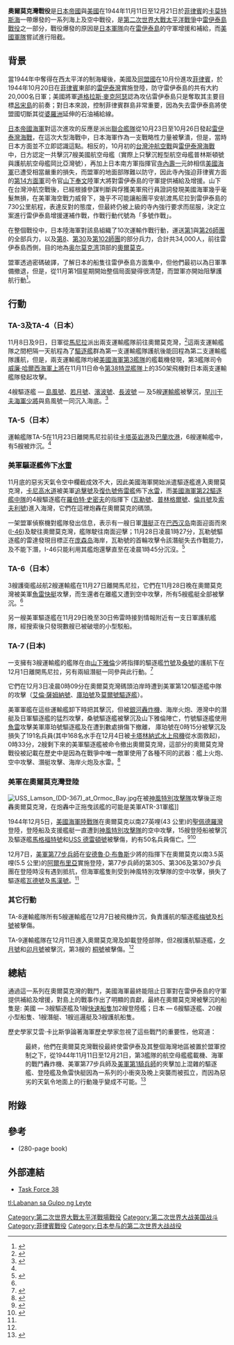 {{noteTA
|G1=Military
|G2=Shipname
|1=zh-Hans:早川干夫; zh-Hant:早川幹夫;
}}
{{Infobox Military Conflict
|conflict=奧爾莫克灣戰役
|image=[[Image:Battle_of_Leyte_map_3.jpg|300px]]
|caption=1944年11月至12月，[[雷伊泰島戰役|雷伊泰島戰役]]示意圖
|partof=[[第二次世界大戰|第二次世界大戰]][[太平洋戰爭|太平洋戰爭]]
|date=1944年11月11日至12月21日
|place=[[菲律賓|菲律賓]][[卡莫特斯海|卡莫特斯海]]
|result=[[美國|美國]]獲勝
|combatant1={{flag|United States|1912}}
|combatant2=[[File:Flag_of_Japan.svg|24px]] [[大日本帝國|大日本帝國]]
|commander1={{flagicon|United States|1912}} [[道格拉斯·麥克阿瑟|道格拉斯·麥克阿瑟]]
|commander2=[[File:Flag_of_Japan.svg|24px]] [[山下奉文|山下奉文]]
|strength1=350架戰機  
|strength2=34,000人<br>4艘驅逐艦<br>6艘運輸艦
|casualties1=3艘驅逐艦<br>1艘高速運輸艦<br>2艘LSM
|casualties2=6艘驅逐艦<br>20艘小型船隻<br>1艘潛艇<br>1艘巡邏艇<br>3艘護航船隻
}}
{{Campaignbox 菲律賓戰役 (1944–1945)}}
'''奧爾莫克灣戰役'''是[[日本帝國|日本帝國]]與[[美國|美國]]在1944年11月11日至12月21日於[[菲律賓|菲律賓]]的[[卡莫特斯海|卡莫特斯海]]一帶爆發的一系列海上及空中戰役，是[[第二次世界大戰|第二次世界大戰]][[太平洋戰爭|太平洋戰爭]]中[[雷伊泰島戰役|雷伊泰島戰役]]之一部分，戰役爆發的原因是[[日本軍隊|日本軍隊]]向在[[雷伊泰島|雷伊泰島]]的守軍增援和補給，而[[美國軍隊|美國軍隊]]嘗試進行阻截。

==背景==
當1944年中奪得在西太平洋的制海權後，美國及[[同盟國_(第二次世界大戰)|同盟國]]在10月份進攻[[菲律賓|菲律賓]]，於1944年10月20日在[[菲律賓|菲律賓]]東部的[[莱特湾|雷伊泰灣]]實施登陸，防守雷伊泰島的共有大約20,000名日軍；美國將軍[[道格拉斯·麥克阿瑟|道格拉斯·麥克阿瑟]]認為攻佔雷伊泰島只是奪取其主要目標[[呂宋島|呂宋島]]的前奏；對日本來說，控制菲律賓群島非常重要，因為失去雷伊泰島將使盟國切斷其從[[婆羅洲|婆羅洲]]延伸的石油補給線。

[[日本帝國海軍|日本帝國海軍]]對這次進攻的反應是派出[[聯合艦隊|聯合艦隊]]從10月23日至10月26日發起[[雷伊泰灣海戰|雷伊泰灣海戰]]，在這次大型海戰中，日本海軍作為一支戰略性力量被擊潰，但是，當時日本方面並不立即認識這點。相反的，10月初的[[台灣沖航空戰|台灣沖航空戰]]與[[雷伊泰灣海戰|雷伊泰灣海戰]]中，日方認定一共擊沉7艘美國航空母艦（實際上只擊沉輕型航空母艦普林斯頓號與護航航空母艦岡比亞灣號），再加上日本南方軍指揮官[[寺內壽一|寺內壽一]]元帥相信[[美國海軍|美國海軍]]已遭受相當嚴重的損失，而盟軍的地面部隊難以防守，因此寺內強迫菲律賓方面的[[第14方面軍_(日本陸軍)|第14方面軍]]司令官[[山下奉文|山下奉文]]陸軍大將對雷伊泰島的守軍提供補給及增援。山下在台灣沖航空戰後，已經根據參謀判斷與俘獲美軍飛行員證詞發現美國海軍幾乎毫髮無損，在美軍海空戰力威脅下，幾乎不可能讓船團平安航渡馬尼拉到雷伊泰島的730公里航程，表達反對的態度，但最終仍被上級的寺內強行要求而屈服，決定立案進行雷伊泰島增援運補作戰，作戰行動代號為「多號作戰」。

在整個戰役中，日本陸海軍對該島組織了10次運輸作戰行動，運送[[第1師團_(日本陸軍)|第1]]與[[第26師團|第26師團]]的全部兵力，以及[[第8師團_(日本陸軍)|第8]]、[[第30師團_(日本陸軍)|第30]]及[[第102師團|第102師團]]的部分兵力，合計共34,000人，前往雷伊泰島西側，目的地為[[奥尔莫克湾|奥尔莫克湾]]頂部的[[奧爾莫克|奧爾莫克]]。

盟軍透過密碼破譯，了解日本的船隻往雷伊泰島方面集中，但他們最初以為日軍準備撤退，但是，從11月第1個星期開始整個局面變得很清楚，而盟軍亦開始阻擊護航行動<ref name="anderson">{{cite web
 |first        = Charles R.
 |last         = Anderson
 |url          = http://www.army.mil/cmh-pg/brochures/leyte/leyte.htm
 |title        = Leyte
 |work         = The U.S. Army Campaigns of World War II
 |publisher    = U.S. Army Center for Military History
 |accessdate   = 2006-05-25
 |archive-date = 2007-12-12
 |archive-url  = https://web.archive.org/web/20071212125743/http://www.army.mil/cmh-pg/brochures/leyte/leyte.htm
 |dead-url     = no
}}</ref>。

==行動==
===TA-3及TA-4（日本）===
11月8日及9日，日軍從[[馬尼拉|馬尼拉]]派出兩支運輸艦隊前往奧爾莫克灣，<ref name="convoys">{{cite web|url = http://pacific.valka.cz/forces/ijn/ta.htm#ta3|title = Leyte Reinforcement Convoys 23 October to 13 December 1944: Operations "TA-1" to "TA-9"|accessdate = 2006-01-06|archive-date = 2020-12-01|archive-url = https://web.archive.org/web/20201201055104/http://pacific.valka.cz/forces/ijn/ta.htm#ta3|dead-url = no}}</ref>這兩支運輸艦隊之間杷隔一天航程為了[[驅逐艦|驅逐艦]]群為第一支運輸艦隊護航後能回程為第二支運輸艦隊護航，但是，兩支運輸艦隊均被[[美國海軍|美國海軍]][[第三艦隊|第3艦隊]]的艦載機發現，第3艦隊司令[[威廉·哈爾西|威廉·哈爾西]][[海軍上將|海軍上將]]在11月11日命令[[快速航母特遣艦隊|第38特混艦隊]]上的350架飛機對日本兩支運輸艦隊發起攻擊。

4艘驅逐艦 — [[島風號驅逐艦|島風號]]、[[若月號驅逐艦|若月號]]、[[濱波號驅逐艦|濱波號]]、[[長波號驅逐艦|長波號]] — 及5艘[[運輸艦|運輸艦]]被擊沉，[[早川干夫|早川干夫]][[海軍少將|海軍少將]]與島風號一同沉入海底。<ref>{{cite web|url = http://www.combinedfleet.com/shimak_t.htm|author = Allyn D. Nevitt|title = Shimakaze: Tabular Record of Movement|accessdate = 2006-01-06|archive-date = 2006-02-09|archive-url = https://web.archive.org/web/20060209234037/http://www.combinedfleet.com/shimak_t.htm|dead-url = no}}</ref>

===TA-5（日本）===
運輸艦隊TA-5在11月23日離開馬尼拉前往[[卡塔英岩港|卡塔英岩港]]及[[巴蘭坎港|巴蘭坎港]]，6艘運輸艦中，有5艘被炸沉。<ref name="convoys" />

===美軍驅逐艦佈下[[水雷|水雷]]===
11月底的惡劣天氣令空中欄截成效不大，因此美國海軍開始派遣驅逐艦進入奧爾莫克灣，[[卡尼高水道|卡尼高水道]]被美軍[[追擊號佈雷艦_(美國)|追擊號]]及[[復仇號佈雷艦_(美國)|復仇號佈雷艦]]佈下[[水雷|水雷]]，而[[美國海軍第22驅逐艦中隊|美國海軍第22驅逐艦中隊]]的4艘驅逐艦在[[羅伯特·史密夫|羅伯特·史密夫]]的指揮下 ([[瓦勒號驅逐艦_(DD-466)|瓦勒號]]、[[普林格爾號驅逐艦_(DD-477)|普林格爾號]]、[[倫肖號驅逐艦_(DD-499)|倫肖號]]及[[索夫利號驅逐艦_(DD-465)|索夫利號]])進入海灣，它們在這裡炮轟在奧爾莫克的碼頭。

一架盟軍偵察機對艦隊發出信息，表示有一艘日軍[[潛艇|潛艇]]正在[[巴西汉岛|巴西汉岛]]南面迎面而來 ([[日軍潛艇_I-46|I-46]])及駛往奧爾莫克灣，艦隊駛往南面迎擊；11月28日凌晨1時27分，瓦勒號驅逐艦的雷達發現目標正在[[庞森岛|庞森岛]]海岸，瓦勒號的首輪攻擊令該潛艇失去作戰能力，及不能下潛，I-46只能利用其艦炮還擊直至在凌晨1時45分沉沒。<ref>{{cite web|url = http://history.navy.mil/danfs/w2/waller.htm|title = Dictionary of American Naval Fighting Ships: Waller|author = US Department of the Navy: Naval Historical Center|accessdate = 2006-01-06|deadurl = yes|archiveurl = https://web.archive.org/web/20050510211832/http://history.navy.mil/danfs/w2/waller.htm|archivedate = 2005-05-10}}</ref>

===TA-6（日本）===
3艘護衛艦敁航2艘運輸艦在11月27日離開馬尼拉，它們在11月28日晚在奧爾莫克灣被美軍[[魚雷快艇|魚雷快艇]]攻擊，而生還者在離艦又遭到空中攻擊，所有5艘艦艇全部被擊沉。<ref name="convoys" />

另一艘美軍驅逐艦在11月29日晚至30日佈雷時接到情報附近有一支日軍護航艦隊，經搜索後只發現數艘已被破壞的小型駁船。

===TA-7 (日本)===
一支擁有3艘運輸艦的艦隊在由[[山下雅倫|山下雅倫]]少將指揮的驅逐艦[[竹号驱逐舰_(1944年)|竹號]]及[[桑號驅逐艦|桑號]]的護航下在12月1日離開馬尼拉，另有兩組潛艇一同參與此行動。<ref>{{cite web|url = http://www.combinedfleet.com/kuwa_t.htm|author = Allyn D. Nevitt|title = Kuwa: Tabular Record of Movement|accessdate = 2006-01-06|archive-date = 2005-12-03|archive-url = https://web.archive.org/web/20051203110331/http://www.combinedfleet.com/kuwa_t.htm|dead-url = no}}</ref>

它們在12月3日凌晨0時09分在奧爾莫克灣碼頭泊岸時遭到美軍第120驅逐艦中隊的攻擊（[[艾倫·薩姆納號驅逐艦_(DD-692)|艾倫·薩姆納號]]、[[庫珀號驅逐艦_(DD-695)|庫珀號]]及[[莫爾號驅逐艦_(DD-693)|莫爾號驅逐艦]]）。

美軍軍艦在這些運輸艦卸下時把其擊沉，但被[[銀河轟炸機|銀河轟炸機]]、海岸火炮、港灣中的潛艇及日軍驅逐艦的猛烈攻擊，桑號驅逐艦被擊沉及山下雅倫陣亡，竹號驅逐艦使用[[魚雷|魚雷]]攻擊美軍庫珀號驅逐艦及在遭到數處損傷下撤離， 庫珀號在0時15分被擊沉及損失了191名兵員(其中168名水手在12月4日被[[PBY|卡塔林納式水上飛機]]從水面救起)，0時33分，2艘剩下來的美軍驅逐艦被命令撤出奧爾莫克灣，這部分的奧爾莫克灣戰役被記載在歷史中是因為在戰爭中唯一敵軍使用了各種不同的武器：艦上火炮、空中攻擊、潛艇攻擊、海岸火炮及水雷。<ref>{{cite web|url = http://history.navy.mil/danfs/c13/cooper.htm|title = Dictionary of American Naval Fighting Ships: Cooper|author = US Department of the Navy: Naval Historical Center|accessdate = 2006-01-06|deadurl = yes|archiveurl = https://web.archive.org/web/20050321091202/http://www.history.navy.mil/danfs/c13/cooper.htm|archivedate = 2005-03-21}}</ref>

===美軍在奧爾莫克灣登陸===
[[Image:USS_Lamson_(DD-367)_at_Ormoc_Bay.jpg|thumb]]在被[[神風特別攻擊隊|神風特別攻擊隊]]攻擊後正炮轟奧爾莫克灣，在炮轟中正拖曳該艦的可能是美軍ATR-31軍艦]]

1944年12月5日，[[美國海軍陸戰隊|美國海軍陸戰隊]]在奧爾莫克以南27英哩(43 公里)的[[聖佩德羅灣_(菲律賓)|聖佩德羅灣]]登陸，登陸船及支援艦艇一直遭到[[神風特別攻擊隊|神風特別攻擊隊]]的空中攻擊，15艘登陸船被擊沉及驅逐艦[[馬格福特號驅逐艦_(DD-389)|馬格福特號]]和[[德雷頓號驅逐艦_(DD-366)|USS 德雷頓號]]被擊傷，約有50名兵員傷亡。<ref>{{cite web|url = http://history.navy.mil/danfs/m15/mugford-ii.htm|title = Dictionary of American Naval Fighting Ships: Mugford|author = US Department of the Navy: Naval Historical Center|accessdate = 2006-01-06|deadurl = yes|archiveurl = https://web.archive.org/web/20051203071646/http://www.history.navy.mil/danfs/m15/mugford-ii.htm|archivedate = 2005-12-03}}</ref><ref>{{cite web|url = http://history.navy.mil/danfs/d6/drayton-ii.htm|title = Dictionary of American Naval Fighting Ships: Drayton|author = US Department of the Navy: Naval Historical Center|accessdate = 2006-01-06|deadurl = yes|archiveurl = https://web.archive.org/web/20051129050635/http://history.navy.mil/danfs/d6/drayton-ii.htm|archivedate = 2005-11-29}}</ref>

12月7日，[[美軍第77步兵師|美軍第77步兵師]]在[[安德魯·D·布魯斯|安德魯·D·布魯斯]]少將的指揮下在奧爾莫克以南3.5英哩(5.5 公里)的[[阿爾布里亞，雷伊泰|阿爾布里亞]]實施登陸，第77步兵師的第305、第306及第307步兵團在登陸時沒有遇到抵抗，但海軍艦隻則受到神風特別攻擊隊的空中攻擊，損失了驅逐艦[[沃德号驱逐舰_(DD-139)|瓦德號]]及[[馬漢號驅逐艦_(DD-364)|馬漢號]]。<ref name="anderson" />

===其它行動===
TA-8運輸艦隊所有5艘運輸艦在12月7日被飛機炸沉，負責護航的驅逐艦[[梅號驅逐艦|梅號]]及[[杉號驅逐艦|杉號]]被擊傷。

TA-9運輸艦隊在12月11日進入奧爾莫克灣及卸載登陸部隊，但2艘護航驅逐艦，[[夕月號驅逐艦|夕月號]]和[[卯月號驅逐艦|卯月號]]被擊沉，第3艘的 [[桐號驅逐艦|桐號]]被擊傷。<ref name="convoys" />

==總結==
通過這一系列在奧爾莫克灣的戰鬥，美國海軍最終能阻止日軍對在雷伊泰島的守軍提供補給及增援，對島上的戰事作出了明顯的貢獻，最終在奧爾莫克灣被擊沉的船隻是: 美國 — 3艘驅逐艦及1艘[[快速船隻|快速船隻]]加2艘登陸艦；日本 — 6艘驅逐艦、20艘小型船隻、1艘潛艇、1艘巡邏艇及3艘護航船隻。

歷史學家艾雲·卡比斯爭論著海軍歷史學家忽視了這些戰鬥的重要性，他寫道：

:最終，他們在奧爾莫克灣戰役最終使雷伊泰及其整個海灣地區被置於盟軍控制之下，從1944年11月11日至12月21日，第3艦隊的航空母艦艦載機、海軍的戰鬥轟炸機、美軍第77步兵師及[[美軍第1騎兵師|美軍第1騎兵師]]的夾擊加上混雜的驅逐艦、登陸艦及魚雷快艇因為一系列的小衝突及晚上突襲而被孤立，而因為惡劣的天氣令地面上的行動幾乎變成不可能。<ref>{{cite web|url = http://www.dd-692.com/a_new_look_at_leyte_gulf.htm|first = Irwin J.|last = Kappes|title = A New Look at the Battle for Leyte Gulf|accessdate = 2006-01-06}}{{dead link|date=2017年12月 |bot=InternetArchiveBot |fix-attempted=yes }}</ref>

==附錄==
{{reflist}}

==參考==
*{{cite book
 | last  = Griggs
 | first = William L.
 | title = Preludes to Victory: The Battle of Ormoc Bay in WWII
 | year = 1997
 | isbn = 0-9659837-0-6
}} (280-page book)

==外部連結==
* [http://pacific.valka.cz/forces/tf38.htm Task Force 38] {{Wayback|url=http://pacific.valka.cz/forces/tf38.htm |date=20110716111119 }}

[[Category:第二次世界大戰太平洋戰場戰役|Category:第二次世界大戰太平洋戰場戰役]]
[[Category:第二次世界大战美国战斗|Category:第二次世界大战美国战斗]]
[[Category:菲律賓戰役|Category:菲律賓戰役]]
[[Category:日本参与的第二次世界大战战役|Category:日本参与的第二次世界大战战役]]

[[tl:Labanan_sa_Gulpo_ng_Leyte|tl:Labanan sa Gulpo ng Leyte]]